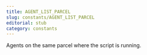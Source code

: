```yaml
---
title: AGENT_LIST_PARCEL
slug: constants/AGENT_LIST_PARCEL
editorial: stub
category: constants
---
```


<LSLConstant
	name="AGENT_LIST_PARCEL"
	type="integer"
	value="1"
/>

Agents on the same parcel where the script is running.
